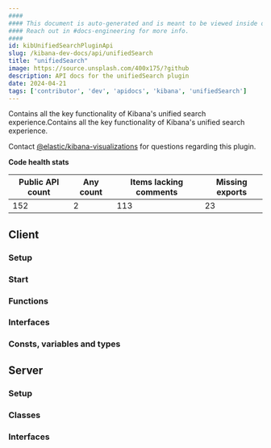 ```yaml
---
####
#### This document is auto-generated and is meant to be viewed inside our experimental, new docs system.
#### Reach out in #docs-engineering for more info.
####
id: kibUnifiedSearchPluginApi
slug: /kibana-dev-docs/api/unifiedSearch
title: "unifiedSearch"
image: https://source.unsplash.com/400x175/?github
description: API docs for the unifiedSearch plugin
date: 2024-04-21
tags: ['contributor', 'dev', 'apidocs', 'kibana', 'unifiedSearch']
---
```


Contains all the key functionality of Kibana's unified search experience.Contains all the key functionality of Kibana's unified search experience.

Contact [@elastic/kibana-visualizations](https://github.com/orgs/elastic/teams/kibana-visualizations) for questions regarding this plugin.

**Code health stats**

| Public API count  | Any count | Items lacking comments | Missing exports |
|-------------------|-----------|------------------------|-----------------|
| 152 | 2 | 113 | 23 |

## Client

### Setup
<DocDefinitionList data={[unifiedSearchObj.client.setup]}/>

### Start
<DocDefinitionList data={[unifiedSearchObj.client.start]}/>

### Functions
<DocDefinitionList data={unifiedSearchObj.client.functions}/>

### Interfaces
<DocDefinitionList data={unifiedSearchObj.client.interfaces}/>

### Consts, variables and types
<DocDefinitionList data={unifiedSearchObj.client.misc}/>

## Server

### Setup
<DocDefinitionList data={[unifiedSearchObj.server.setup]}/>

### Classes
<DocDefinitionList data={unifiedSearchObj.server.classes}/>

### Interfaces
<DocDefinitionList data={unifiedSearchObj.server.interfaces}/>

